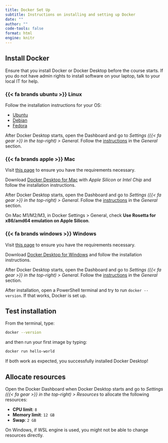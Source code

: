 ```yaml
---
title: Docker Set Up
subtitle: Instructions on installing and setting up Docker
date: ""
author: ""
code-tools: false
format: html
engine: knitr
---
```


## Install Docker

Ensure that you install Docker or Docker Desktop before the course starts. If you do not have admin rights to install software on your laptop, talk to your local IT for help.

### {{< fa brands ubuntu >}} Linux

Follow the installation instructions for your OS:

  - [Ubuntu](https://docs.docker.com/install/linux/docker-ce/ubuntu/)
  - [Debian](https://docs.docker.com/install/linux/docker-ce/debian/)
  - [Fedora](https://docs.docker.com/install/linux/docker-ce/fedora/)

After Docker Desktop starts, open the Dashboard and go to *Settings ({{< fa gear >}} in the top-right) > General*. Follow the [instructions](https://docs.docker.com/desktop/settings/linux/) in the _General_ section.

### {{< fa brands apple >}} Mac

Visit [this page](https://docs.docker.com/docker-for-mac/install/#what-to-know-before-you-install) to ensure you have the requirements necessary.

Download [Docker Desktop for Mac](https://hub.docker.com/editions/community/docker-ce-desktop-mac) with _Apple Silicon_ or _Intel Chip_ and follow the installation instructions.

After Docker Desktop starts, open the Dashboard and go to *Settings ({{< fa gear >}} in the top-right) > General*. Follow the [instructions](https://docs.docker.com/desktop/settings/mac/) in the _General_ section.

::: {.callout-important}
On Mac M1/M2/M3, in Docker Settings > General, check **Use Rosetta for x86/amd64 emulation on Apple Silicon**.
:::

### {{< fa brands windows >}} Windows

Visit [this page](https://docs.docker.com/desktop/install/windows-install/) to ensure you have the requirements necessary.

Download [Docker Desktop for Windows](https://hub.docker.com/editions/community/docker-ce-desktop-windows) and follow the installation instructions. 

After Docker Desktop starts, open the Dashboard and go to *Settings ({{< fa gear >}} in the top-right) > General*. Follow the [instructions](https://docs.docker.com/desktop/settings/windows//) in the _General_ section.

After installation, open a PowerShell terminal and try to run `docker --version`. If that works, Docker is set up.

## Test installation

From the terminal, type:

```bash
docker --version
```

and then run your first image by typing:

```bash
docker run hello-world
```

If both work as expected, you successfully installed Docker Desktop!

## Allocate resources 

Open the Docker Dashboard when Docker Desktop starts and go to *Settings ({{< fa gear >}} in the top-right) > Resources* to allocate the following resources: 

  - **CPU limit**: `8`  
  - **Memory limit**: `12 GB`  
  - **Swap**: `2 GB`  

On Windows, if WSL engine is used, you might not be able to change resources directly.
